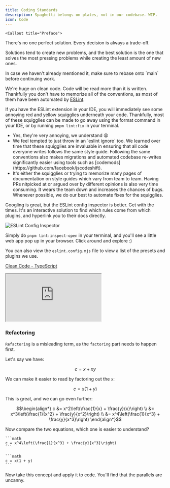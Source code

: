 ```yaml
---
title: Coding Standards
description: Spaghetti belongs on plates, not in our codebase. WIP.
icon: Code
---
```



    <Callout title="Preface">

There's no one perfect solution. Every decision is always a trade-off.

Solutions tend to create new problems, and the best solution is the one that solves the most pressing problems while creating the least amount of new ones.

</Callout>

<Callout>
  In case we haven't already mentioned it, make sure to rebase onto `main`
  before continuing work.
</Callout>

We're huge on clean code. Code will be read more than it is written. Thankfully you don't have to memorize all of the conventions, as most of them have been automated by [ESLint](https://eslint.org/).

If you have the ESLint extension in your IDE, you will immediately see some annoying red and yellow squigglies underneath your code. Thankfully, most of these squigglies can be made to go away using the format command in your IDE, or by running `pnpm lint:fix` in your terminal.

<Accordions>
  <Accordion title="But these squigglies are so annoying 😭 Can I just do `eslint ignore`? 🥺👉👈">
    <ul>
      <li>Yes, they're very annoying, we understand 😫</li>
      <li>We feel tempted to just throw in an `eslint ignore` too. We learned over time that these squigglies are invaluable in ensuring that all code everyone writes follows the same style guide. Following the same conventions also makes migrations and automated codebase re-writes significantly easier using tools such as [codemods](https://github.com/facebook/jscodeshift).</li>
      <li>It's either the squigglies or trying to memorize many pages of documentation on style guides which vary from team to team. Having PRs nitpicked at or argued over by different opinions is also very time consuming. It wears the team down and increases the chances of bugs. Whenever possible, we do our best to automate fixes for the squigglies.</li>
    </ul>
  </Accordion>

  <Accordion title="The error message isn't helpful, should I google the error or is there a quicker way?">
Googling is great, but the ESLint config inspector is better. Get with the times. It's an interactive solution to find which rules come from which plugins, and hyperlink you to their docs directly.

<img
  src="https://eslint.org/assets/images/blog/2024/config-inspector-intro.png"
  alt="ESLint Config Inspector"
/>

Simply do `pnpm lint:inspect-open` in your terminal, and you'll see a little web app pop up in your browser. Click around and explore :)

You can also view the `eslint.config.mjs` file to view a list of the presets and plugins we use.

  </Accordion>
 </Accordions>

[Clean Code - TypeScript](https://labs42io.github.io/clean-code-typescript/)

<iframe
title="Clean Code Typescript Website"
className="mt-4 w-full h-[400px] rounded-lg"
src="https://labs42io.github.io/clean-code-typescript/"
allowFullScreen>
</iframe>

### Refactoring

`Refactoring` is a misleading term, as the `factoring` part needs to happen first.

Let's say we have:

```math
c = x + xy
```

We can make it easier to read by factoring out the `x`:

```math
c = x(1 + y)
```

This is great, and we can go even further:

```math
\begin{align*}
c &= x^2\left(\frac{1}{x} + \frac{y}{x}\right) \\
  &= x^3\left(\frac{1}{x^2} + \frac{y}{x^2}\right) \\
  &= x^4\left(\frac{1}{x^3} + \frac{y}{x^3}\right)
\end{align*}
```

Now compare the two equations, which one is easier to understand?

<div className="flex justify-center items-center gap-4">

    ```math
    c = x^4\left(\frac{1}{x^3} + \frac{y}{x^3}\right)
    ```

    ```math
    c = x(1 + y)
    ```

</div>

Now take this concept and apply it to code. You'll find that the parallels are uncanny.
